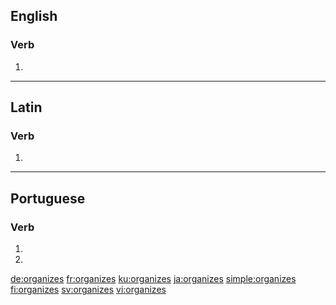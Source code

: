 ==English==

===Verb===
{{head|en|verb form}}

# {{en-third-person singular of|organize}}

----

==Latin==

===Verb===
{{la-verb-form|organizēs}}

# {{conjugation of|organizō||2|s|pres|act|sub|lang=la}}

----

==Portuguese==

===Verb===
{{pt-verb-form|organizar}}

# {{pt-verb form of|organizar|ar|imperative|negative|singular|second}}
# {{pt-verb form of|organizar|ar|subjunctive|present|singular|second}}

[[de:organizes]]
[[fr:organizes]]
[[ku:organizes]]
[[ja:organizes]]
[[simple:organizes]]
[[fi:organizes]]
[[sv:organizes]]
[[vi:organizes]]